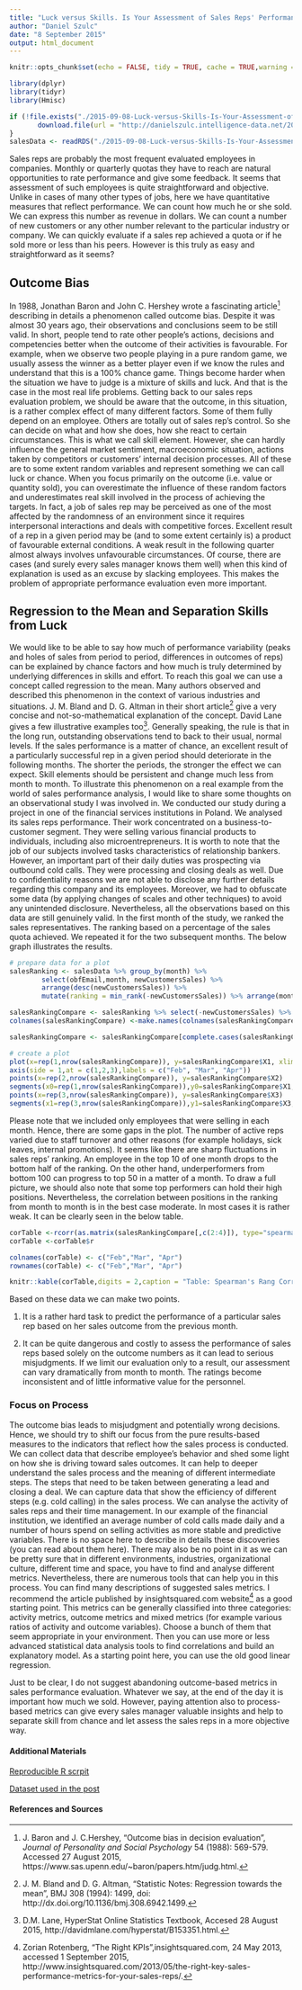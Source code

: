 ```yaml
---
title: "Luck versus Skills. Is Your Assessment of Sales Reps' Performance Truly Unbiased?"
author: "Daniel Szulc"
date: "8 September 2015"
output: html_document
---
```

```r
knitr::opts_chunk$set(echo = FALSE, tidy = TRUE, cache = TRUE,warning = FALSE, message = FALSE)
```

```r
library(dplyr)
library(tidyr)
library(Hmisc)

```

```r
if (!file.exists("./2015-09-08-Luck-versus-Skills-Is-Your-Assessment-of-Sales-Reps-Performance-Truly-Unbiased_files/salesPerformanceData.rds")) {
       download.file(url = "http://danielszulc.intelligence-data.net/2015-09-08-Luck-versus-Skills-Is-Your-Assessment-of-Sales-Reps-Performance-Truly-Unbiased_files/salesPerformanceData.rds", destfile = "./2015-09-08-Luck-versus-Skills-Is-Your-Assessment-of-Sales-Reps-Performance-Truly-Unbiased_files/salesPerformanceData.rds")
}
salesData <- readRDS("./2015-09-08-Luck-versus-Skills-Is-Your-Assessment-of-Sales-Reps-Performance-Truly-Unbiased_files/salesPerformanceData.rds")
```
Sales reps are probably the most frequent evaluated employees in companies. Monthly or quarterly quotas they have to reach are natural opportunities to rate performance and give some feedback. It seems that assessment of such employees is quite straightforward and objective. Unlike in cases of many other types of jobs, here we have quantitative measures that reflect performance. We can count how much he or she sold. We can express this number as revenue in dollars. We can count a number of new customers or any other number relevant to the particular industry or company. We can quickly evaluate if a sales rep achieved a quota or if he sold more or less than his peers. However is this truly as easy and straightforward as it seems?

## Outcome Bias

In 1988, Jonathan Baron and John C. Hershey wrote a fascinating article[^2] describing in details a phenomenon called outcome bias. Despite it was almost 30 years ago, their observations and conclusions seem to be still valid. In short, people tend to rate other people's actions, decisions and competencies better when the outcome of their activities is favourable. For example, when we observe two people playing in a pure random game, we usually assess the winner as a better player even if we know the rules and understand that this is a 100% chance game. Things become harder when the situation we have to judge is a mixture of skills and luck. And that is the case in the most real life problems. Getting back to our sales reps evaluation problem, we should be aware that the outcome, in this situation, is a rather complex effect of many different factors. Some of them fully depend on an employee. Others are totally out of sales rep's control. So she can decide on what and how she does, how she react to certain circumstances. This is what we call skill element. However, she can hardly influence the general market sentiment, macroeconomic situation, actions taken by competitors or customers' internal decision processes. All of these are to some extent random variables and represent something we can call luck or chance. When you focus primarily on the outcome (i.e. value or quantity sold), you can overestimate the influence of these random factors and underestimates real skill involved in the process of achieving the targets. In fact, a job of sales rep may be perceived as one of the most affected by the randomness of an environment since it requires interpersonal interactions and deals with competitive forces. Excellent result of a rep in a given period may be (and to some extent certainly is) a product of favourable external conditions. A weak result in the following quarter almost always involves unfavourable circumstances. Of course, there are cases (and surely every sales manager knows them well) when this kind of explanation is used as an excuse by slacking employees. This makes the problem of appropriate performance evaluation even more important.

## Regression to the Mean and Separation Skills from Luck

We would like to be able to say how much of performance variability (peaks and holes of sales from period to period, differences in outcomes of reps) can be explained by chance factors and how much is truly determined by underlying differences in skills and effort. To reach this goal we can use a concept called regression to the mean. Many authors observed and described this phenomenon in the context of various industries and situations. 
J. M. Bland and D. G. Altman in their short article[^3] give a very concise and not-so-mathematical explanation of the concept. David Lane gives a few illustrative examples too[^1]. Generally speaking, the rule is that in the long run, outstanding observations tend to back to their usual, normal levels. If the sales performance is a matter of chance, an excellent result of a particularly successful rep in a given period should deteriorate in the following months. The shorter the periods, the stronger the effect we can expect. Skill elements should be persistent and change much less from month to month. To illustrate this phenomenon on a real example from the world of sales performance analysis, I would like to share some thoughts on an observational study I was involved in. We conducted our study during a project in one of the financial services institutions in Poland. We analysed its sales reps performance. Their work concentrated on a business-to-customer segment. They were selling various financial products to individuals, including also microentrepreneurs. It is worth to note that the job of our subjects involved tasks characteristics of relationship bankers. However, an important part of their daily duties was prospecting via outbound cold calls. They were processing and closing deals as well. Due to confidentiality reasons we are not able to disclose any further details regarding this company and its employees. Moreover, we had to obfuscate some data (by applying changes of scales and other techniques) to avoid any unintended disclosure. Nevertheless, all the observations based on this data are still genuinely valid. In the first month of the study, we ranked the sales representatives. The ranking based on a percentage of the sales quota achieved. We repeated it for the two subsequent months. The below graph illustrates the results.

```r
# prepare data for a plot
salesRanking <- salesData %>% group_by(month) %>% 
        select(obfEmail,month, newCustomersSales) %>% 
        arrange(desc(newCustomersSales)) %>%
        mutate(ranking = min_rank(-newCustomersSales)) %>% arrange(month, ranking)

salesRankingCompare <- salesRanking %>% select(-newCustomersSales) %>% spread(key = month, value = ranking)
colnames(salesRankingCompare) <-make.names(colnames(salesRankingCompare)) 

salesRankingCompare <- salesRankingCompare[complete.cases(salesRankingCompare),]

# create a plot
plot(x=rep(1,nrow(salesRankingCompare)), y=salesRankingCompare$X1, xlim=c(1,3), ylim=rev(c(1,160)),xaxt="n", main = "Changes in monthly sales ranking", ylab="Position in sales ranking",xlab="")
axis(side = 1,at = c(1,2,3),labels = c("Feb", "Mar", "Apr"))
points(x=rep(2,nrow(salesRankingCompare)), y=salesRankingCompare$X2)
segments(x0=rep(1,nrow(salesRankingCompare)),y0=salesRankingCompare$X1,x1=rep(2,nrow(salesRankingCompare)), y1=salesRankingCompare$X2, lty=3)
points(x=rep(3,nrow(salesRankingCompare)), y=salesRankingCompare$X3)
segments(x1=rep(3,nrow(salesRankingCompare)),y1=salesRankingCompare$X3,x0=rep(2,nrow(salesRankingCompare)), y0=salesRankingCompare$X2, lty=3)
```

Please note that we included only employees that were selling in each month. Hence, there are some gaps in the plot. The number of active reps varied due to staff turnover and other reasons (for example holidays, sick leaves, internal promotions). It seems like there are sharp fluctuations in sales reps' ranking. An employee in the top 10 of one month drops to the bottom half of the ranking. On the other hand, underperformers from bottom 100 can progress to top 50 in a matter of a month. To draw a full picture, we should also note that some top performers can hold their high positions. Nevertheless, the correlation between positions in the ranking from month to month is in the best case moderate. In most cases it is rather weak. It can be clearly seen in the below table.

```r
corTable <-rcorr(as.matrix(salesRankingCompare[,c(2:4)]), type="spearman")
corTable <-corTable$r

colnames(corTable) <- c("Feb","Mar", "Apr")
rownames(corTable) <- c("Feb","Mar", "Apr")
```

```r
knitr::kable(corTable,digits = 2,caption = "Table: Spearman's Rang Correlation Coefficients for Sales Rankings",)
```

Based on these data we can make two points.

1. It is a rather hard task to predict the performance of a particular sales rep based on her sales outcome from the previous month.  

2. It can be quite dangerous and costly to assess the performance of sales reps based solely on the outcome numbers as it can lead to serious misjudgments. If we limit our evaluation only to a result, our assessment can vary dramatically from month to month. The ratings become inconsistent and of little informative value for the personnel.

### Focus on Process

The outcome bias leads to misjudgment and potentially wrong decisions. Hence, we should try to shift our focus from the pure results-based measures to the indicators that reflect how the sales process is conducted. We can collect data that describe employee's behavior and shed some light on how she is driving toward sales outcomes. It can help to deeper understand the sales process and the meaning of different intermediate steps. The steps that need to be taken between generating a lead and closing a deal. We can capture data that show the efficiency of different steps (e.g. cold calling) in the sales process. We can analyse the activity of sales reps and their time management. In our example of the financial institution, we identified an average number of cold calls made daily and a number of hours spend on selling activities as more stable and predictive variables. There is no space here to describe in details these discoveries (you can read about them here). There may also be no point in it as we can be pretty sure that in different environments, industries, organizational culture, different time and space, you have to find and analyse different metrics. Nevertheless, there are numerous tools that can help you in this process. You can find many descriptions of suggested sales metrics. I recommend the article published by insightsquared.com website[^is] as a good starting point. This metrics can be generally classified into three categories: activity metrics, outcome metrics and mixed metrics (for example various ratios of activity and outcome variables). Choose a bunch of them that seem appropriate in your environment. Then you can use more or less advanced statistical data analysis tools to find correlations and build an explanatory model. As a starting point here, you can use the old good linear regression.  

Just to be clear, I do not suggest abandoning outcome-based metrics in sales performance evaluation. Whatever we say, at the end of the day it is important how much we sold. However, paying attention also to process-based metrics can give every sales manager valuable insights and help to separate skill from chance and let assess the sales reps in a more objective way.

#### Additional Materials
[Reproducible R scrpit](2015-09-08-Luck-versus-Skills-Is-Your-Assessment-of-Sales-Reps-Performance-Truly-Unbiased.Rmd) 

[Dataset used in the post](http://danielszulc.intelligence-data.net/2015-09-08-Luck-versus-Skills-Is-Your-Assessment-of-Sales-Reps-Performance-Truly-Unbiased_files/salesPerformanceData.rds)  

#### References and Sources

[^1]: D.M. Lane, HyperStat Online Statistics Textbook, Accesed 28 August 2015, http://davidmlane.com/hyperstat/B153351.html.

[^2]: J. Baron and J. C.Hershey, "Outcome bias in decision evaluation",  *Journal of Personality and Social Psychology* 54 (1988): 569-579. Accessed 27 August 2015, https://www.sas.upenn.edu/~baron/papers.htm/judg.html.

[^3]: J. M. Bland and D. G. Altman, "Statistic Notes: Regression towards the mean", BMJ 308 (1994): 1499, doi: http://dx.doi.org/10.1136/bmj.308.6942.1499.
[^is]: Zorian Rotenberg, "The Right KPIs",insightsquared.com, 24 May 2013, accessed 1 September 2015, http://www.insightsquared.com/2013/05/the-right-key-sales-performance-metrics-for-your-sales-reps/.   
